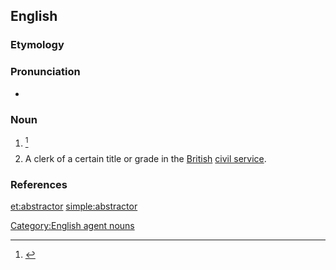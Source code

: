 ==English==

===Etymology===
{{suffix|abstract|or|lang=en}}

===Pronunciation===
* {{a|US}} {{IPA|/æbˈstɹæk.tɚ/|lang=en}}

===Noun===
{{en-noun}}

# {{alternative form of|abstracter|lang=en}} {{defdate|First attested in the mid 17<sup>th</sup> century.}}<ref name=SOED>{{R:SOED5|page=10}}</ref>
# {{lb|en|dated|historical|UK}} A clerk of a certain title or grade in the [[British]] [[civil service]].

===References===
<references/>

[[Category:English agent nouns]]

[[et:abstractor]]
[[simple:abstractor]]